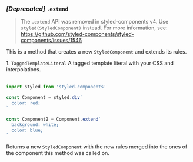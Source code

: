 
### _[Deprecated]_ `.extend`

> The `.extend` API was removed in styled-components v4. Use `styled(StyledComponent)` instead. For more information, see: <https://github.com/styled-components/styled-components/issues/1546>

This is a method that creates a new `StyledComponent` and extends its rules.

<Table head={['Arguments', 'Description']}>
  <Row>
    <Column>
      1. <Code>TaggedTemplateLiteral</Code>
    </Column>
    <Column>A tagged template literal with your CSS and interpolations.</Column>
  </Row>
</Table>

```jsx
import styled from 'styled-components'

const Component = styled.div`
  color: red;
`

const Component2 = Component.extend`
  background: white;
  color: blue;
`
```

Returns a new `StyledComponent` with the new rules merged into the ones of the component
this method was called on.
